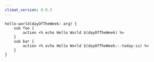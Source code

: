 ```yaml
---
climat_version: 0.0.5
---
```

```clidsl title=mapping-args.cli
hello-world(dayOfTheWeek: arg) {
    sub foo {
        action <% echo Hello World $(dayOfTheWeek) %>
    }
    sub bar {
        action <% echo Hello World $(dayOfTheWeek:--today-is) %>
    }
}
```